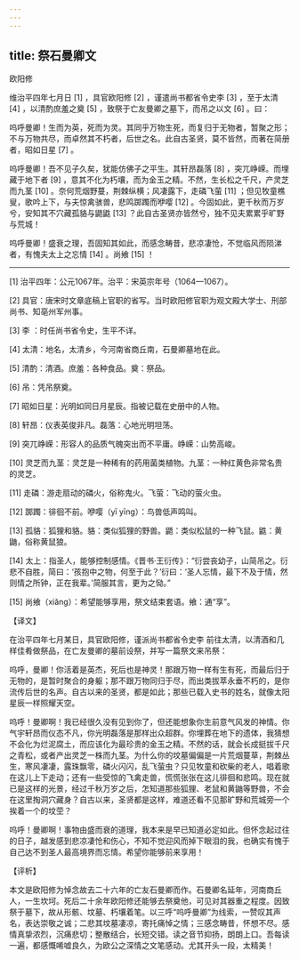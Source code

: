 ```yaml
---
---
---
```

title: 祭石曼卿文
---




欧阳修

维治平四年七月日 [1] ，具官欧阳修 [2] ，谨遣尚书都省令史李 [3] ，至于太清 [4] ，以清酌庶羞之奠 [5] ，致祭于亡友曼卿之墓下，而吊之以文 [6] 。曰：

呜呼曼卿！生而为英，死而为灵。其同乎万物生死，而复归于无物者，暂聚之形；不与万物共尽，而卓然其不朽者，后世之名。此自古圣贤，莫不皆然，而著在简册者，昭如日星 [7] 。

呜呼曼卿！吾不见子久矣，犹能仿佛子之平生。其轩昂磊落 [8] ，突兀峥嵘。而埋藏于地下者 [9] ，意其不化为朽壤，而为金玉之精。不然，生长松之千尺，产灵芝而九茎 [10] 。奈何荒烟野蔓，荆棘纵横；风凄露下，走磷飞萤 [11] ；但见牧童樵叟，歌吟上下，与夫惊禽骇兽，悲鸣踯躅而咿嘤 [12] 。今固如此，更千秋而万岁兮，安知其不穴藏孤貉与鼯鼪 [13] ？此自古圣贤亦皆然兮，独不见夫累累乎旷野与荒城！

呜呼曼卿！盛衰之理，吾固知其如此，而感念畴昔，悲凉凄怆，不觉临风而陨涕者，有愧夫太上之忘情 [14] 。尚飨 [15] ！



* * *



[1] 治平四年：公元1067年。治平：宋英宗年号（1064—1067）。

[2] 具官：唐宋时文章底稿上官职的省写。当时欧阳修官职为观文殿大学士、刑部尚书、知亳州军州事。

[3] 李 ：时任尚书省令史，生平不详。

[4] 太清：地名，太清乡，今河南省商丘南，石曼卿墓地在此。

[5] 清酌：清酒。庶羞：各种食品。奠：祭品。

[6] 吊：凭吊祭奠。

[7] 昭如日星：光明如同日月星辰。指被记载在史册中的人物。

[8] 轩昂：仪表英俊非凡。磊落：心地光明坦荡。

[9] 突兀峥嵘：形容人的品质气魄突出而不平庸。峥嵘：山势高峻。

[10] 灵芝而九茎：灵芝是一种稀有的药用菌类植物。九茎：一种红黄色非常名贵的灵芝。

[11] 走磷：游走扇动的磷火，俗称鬼火。飞萤：飞动的萤火虫。

[12] 踯躅：徘徊不前。咿嘤（yī yīng）：鸟兽低声鸣叫。

[13] 孤貉：狐狸和貉。貉：类似狐狸的野兽。鼯：类似松鼠的一种飞鼠。鼪：黄鼬，俗称黄鼠狼。

[14] 太上：指圣人，能够控制感情。《晋书·王衍传》：“衍尝丧幼子，山简吊之。衍悲不自胜，简曰：‘孩抱中之物，何至于此？’衍曰：‘圣人忘情，最下不及于情，然则情之所钟，正在我辈。’简服其言，更为之恸。”

[15] 尚飨（xiǎng）：希望能够享用，祭文结束套语。飨：通“享”。

【译文】

在治平四年七月某日，具官欧阳修，谨派尚书都省令史李 前往太清，以清酒和几样佳肴做祭品，在亡友曼卿的墓前设祭，并写一篇祭文来吊祭：

呜呼，曼卿！你活着是英杰，死后也是神灵！那跟万物一样有生有死，而最后归于无物的，是暂时聚合的身躯；那不跟万物同归于尽，而出类拔萃永垂不朽的，是你流传后世的名声。自古以来的圣贤，都是如此；那些已载入史书的姓名，就像太阳星辰一样照耀天空。

呜呼！曼卿啊！我已经很久没有见到你了，但还能想象你生前意气风发的神情。你气宇轩昂而仪态不凡，你光明磊落是那样出众超群。你埋葬在地下的遗体，我猜想不会化为烂泥腐土，而应该化为最珍贵的金玉之精。不然的话，就会长成挺拔千尺之青松，或者产出灵芝一株而九茎。为什么你的坟墓偏偏是一片荒烟蔓草，荆棘丛生，寒风凄凄，露珠飘零，磷火闪闪，乱飞萤虫？只见牧童和砍柴的老人，唱着歌在这儿上下走动；还有一些受惊的飞禽走兽，慌慌张张在这儿徘徊和悲鸣。现在就已是这样的光景，经过千秋万岁之后，怎知道那些狐狸、老鼠和黄鼬等野兽，不会在这里掏洞穴藏身？自古以来，圣贤都是这样，难道还看不见那旷野和荒城旁一个挨着一个的坟茔？

呜呼！曼卿啊！事物由盛而衰的道理，我本来是早已知道必定如此。但怀念起过往的日子，越发感到悲凉凄怆和伤心，不知不觉迎风而掉下眼泪的我，也确实有愧于自己达不到圣人最高境界而忘情。希望你能够前来享用！

【评析】

本文是欧阳修为悼念故去二十六年的亡友石曼卿而作。石曼卿名延年，河南商丘人，一生坎坷。死后二十余年欧阳修还能够去祭奠他，可见对其器重之程度。因致祭于墓下，故从形骸、坟墓、朽壤着笔。以三呼“呜呼曼卿”为线索，一赞叹其声名，表达崇敬之诚；二悲其坟墓凄凉，寄托痛悼之情；三感念畴昔，怀想不尽。感情真挚浓烈，沉痛悲切；整散结合，长短交错。读之音节抑扬，朗朗上口。吾每读一遍，都感慨唏嘘良久，为欧公之深情之文笔感动。尤其开头一段，太精美！